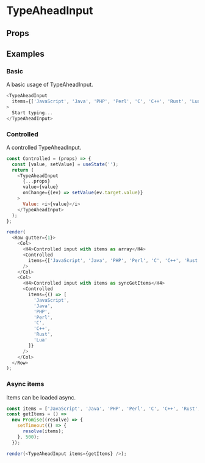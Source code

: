 
<Meta title="TypeAheadInput" />

# TypeAheadInput

<Description of="TypeAheadInput" />

## Props

<Props of="TypeAheadInput" />

## Examples

### Basic

A basic usage of TypeAheadInput.

```js live
<TypeAheadInput
  items={['JavaScript', 'Java', 'PHP', 'Perl', 'C', 'C++', 'Rust', 'Lua']}
>
  Start typing...
</TypeAheadInput>
```

### Controlled

A controlled TypeAheadInput.

```js live withRender
const Controlled = (props) => {
  const [value, setValue] = useState('');
  return (
    <TypeAheadInput
      {...props}
      value={value}
      onChange={(ev) => setValue(ev.target.value)}
    >
      Value: <i>{value}</i>
    </TypeAheadInput>
  );
};

render(
  <Row gutter={1}>
    <Col>
      <H4>Controlled input with items as array</H4>
      <Controlled
        items={['JavaScript', 'Java', 'PHP', 'Perl', 'C', 'C++', 'Rust', 'Lua']}
      />
    </Col>
    <Col>
      <H4>Controlled input with items as syncGetItems</H4>
      <Controlled
        items={() => [
          'JavaScript',
          'Java',
          'PHP',
          'Perl',
          'C',
          'C++',
          'Rust',
          'Lua'
        ]}
      />
    </Col>
  </Row>
);
```

### Async items

Items can be loaded async.

```js live withRender
const items = ['JavaScript', 'Java', 'PHP', 'Perl', 'C', 'C++', 'Rust', 'Lua'];
const getItems = () =>
  new Promise((resolve) => {
    setTimeout(() => {
      resolve(items);
    }, 500);
  });

render(<TypeAheadInput items={getItems} />);
```
